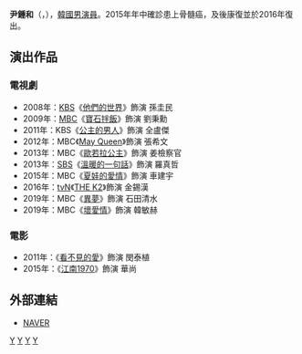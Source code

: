 {{藝人
|姓名 = 尹鍾和
|類型 = 男演員
|圖片 = 
|圖片尺寸 = 
|圖片簡介 = 
|本名 = 
|外文名 = 윤종화
|外文 = ko
|羅馬拼音 = Yoon Jong-hwa
|英文名 =
|暱稱 =
|其他藝名 = 鄭振宇（{{lang|ko|정진우}}）
|國籍 = {{KOR}}
|出生日期 = {{birth_date_and_age|1979|10|22}}
|出生地點 = {{KOR}}[[首爾特別市|首爾特別市]]
|宗教信仰 = 
|配偶 ={{marriage|[[申高恩|申高恩]]|2021年5月19日}}
|語言 = [[韓語|韓語]]
|職業 = [[演員|演員]]
|親屬 = 姊姊 {{link-ko|尹賢真|윤현진 (1978년)}}
|教育程度 = [[水原大學|水原大學]]戲劇電影系
|出道作 = 
|出道日期 = 2005年
|代表作 = 
|活躍年代 =
|唱片公司 = 
|經紀公司 = [[HB_Entertainment|HB Entertainment]]
|相關團體 = 
|網站 = 
}}

'''尹鍾和'''（{{lang-ko|'''윤종화'''}}，{{bd|1979年|10月22日}}），[[韓國|韓國]][[男演員|男演員]]。2015年年中確診患上骨髓癌，及後康復並於2016年復出。

== 演出作品 ==
=== 電視劇 ===
*2008年：[[韓國放送公社|KBS]]《[[他們的世界|他們的世界]]》飾演 孫圭民
*2009年：[[文化廣播_(韓國)|MBC]]《[[寶石拌飯|寶石拌飯]]》飾演 劉秉勳
*2011年：KBS《[[公主的男人|公主的男人]]》飾演 全盧傑
*2012年：MBC《[[May_Queen|May Queen]]》飾演 張希文
*2013年：MBC《[[歐若拉公主|歐若拉公主]]》飾演 姜檢察官
*2013年：[[SBS_(韓國)|SBS]]《[[溫暖的一句話|溫暖的一句話]]》飾演 羅真哲
*2015年：MBC《[[夏娃的愛情|夏娃的愛情]]》飾演 車建宇
*2016年：[[TVN|tvN]]《[[THE_K2|THE K2]]》飾演 金錫漢
*2019年：MBC《[[異夢|異夢]]》飾演 石田清水
*2019年：MBC《[[壞愛情_(2019年韓國電視劇)|壞愛情]]》飾演 韓敏赫

=== 電影 ===
*2011年：《[[看不見的愛|看不見的愛]]》飾演 閔泰植
*2015年：《[[江南1970|江南1970]]》飾演 華尚

== 外部連結 ==
*[http://people.search.naver.com/search.naver?where=nexearch&sm=tab_ppn&query=%EC%9C%A4%EC%A2%85%ED%99%94&os=102953&ie=utf8&key=PeopleService NAVER] {{Wayback|url=http://people.search.naver.com/search.naver?where=nexearch&sm=tab_ppn&query=%EC%9C%A4%EC%A2%85%ED%99%94&os=102953&ie=utf8&key=PeopleService |date=20160304094110 }}{{ko}}
{{HB Entertainment}}

[[Category:韓國電視演員|Y]]
[[Category:韓國電影演員|Y]]
[[Category:水原大學校友|Y]]
[[Category:尹姓|Y]]